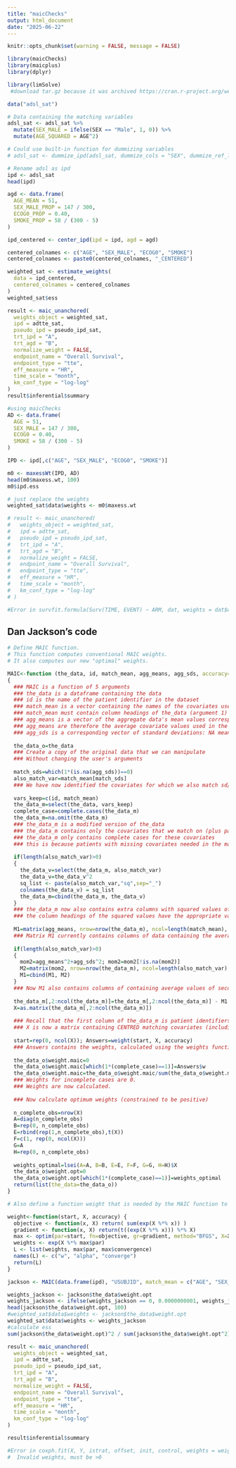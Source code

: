 ```yaml
---
title: "maicChecks"
output: html_document
date: "2025-06-22"
---
```


```r
knitr::opts_chunk$set(warning = FALSE, message = FALSE) 
```

```r
library(maicChecks)
library(maicplus)
library(dplyr)

library(limSolve)
 #download tar.gz because it was archived https://cran.r-project.org/web/packages/limSolve/index.html

data("adsl_sat")

# Data containing the matching variables
adsl_sat <- adsl_sat %>%
  mutate(SEX_MALE = ifelse(SEX == "Male", 1, 0)) %>%
  mutate(AGE_SQUARED = AGE^2)

# Could use built-in function for dummizing variables
# adsl_sat <- dummize_ipd(adsl_sat, dummize_cols = "SEX", dummize_ref_level = c("Female"))

# Rename adsl as ipd
ipd <- adsl_sat
head(ipd)

agd <- data.frame(
  AGE_MEAN = 51,
  SEX_MALE_PROP = 147 / 300,
  ECOG0_PROP = 0.40,
  SMOKE_PROP = 58 / (300 - 5)
)

ipd_centered <- center_ipd(ipd = ipd, agd = agd)

centered_colnames <- c("AGE", "SEX_MALE", "ECOG0", "SMOKE")
centered_colnames <- paste0(centered_colnames, "_CENTERED")

weighted_sat <- estimate_weights(
  data = ipd_centered,
  centered_colnames = centered_colnames
)
weighted_sat$ess

result <- maic_unanchored(
  weights_object = weighted_sat,
  ipd = adtte_sat,
  pseudo_ipd = pseudo_ipd_sat,
  trt_ipd = "A",
  trt_agd = "B",
  normalize_weight = FALSE,
  endpoint_name = "Overall Survival",
  endpoint_type = "tte",
  eff_measure = "HR",
  time_scale = "month",
  km_conf_type = "log-log"
)
result$inferential$summary

#using maicChecks
AD <- data.frame(
  AGE = 51,
  SEX_MALE = 147 / 300,
  ECOG0 = 0.40,
  SMOKE = 58 / (300 - 5)
)

IPD <- ipd[,c("AGE", "SEX_MALE", "ECOG0", "SMOKE")]

m0 <- maxessWt(IPD, AD)
head(m0$maxess.wt, 100)
m0$ipd.ess

# just replace the weights
weighted_sat$data$weights <- m0$maxess.wt

# result <- maic_unanchored(
#   weights_object = weighted_sat,
#   ipd = adtte_sat,
#   pseudo_ipd = pseudo_ipd_sat,
#   trt_ipd = "A",
#   trt_agd = "B",
#   normalize_weight = FALSE,
#   endpoint_name = "Overall Survival",
#   endpoint_type = "tte",
#   eff_measure = "HR",
#   time_scale = "month",
#   km_conf_type = "log-log"
# )

#Error in survfit.formula(Surv(TIME, EVENT) ~ ARM, dat, weights = dat$weights,  : weights must be non-negative
```

## Dan Jackson's code

```r
# Define MAIC function.
# This function computes conventional MAIC weights.
# It also computes our new "optimal" weights.

MAIC<-function (the_data, id, match_mean, agg_means, agg_sds, accuracy=sqrt(.Machine$double.eps)) 
{
  ### MAIC is a function of 5 arguments
  ### the_data is a dataframe containing the data
  ### id is the name of the patient identifier in the dataset
  ### match_mean is a vector containing the names of the covariates used in the matching.
  ### match_mean must contain column headings of the_data (argument 1)
  ### agg_means is a vector of the aggregate data's mean values corresponding to match_mean
  ### agg_means are therefore the average covariate values used in the matching
  ### agg_sds is a corresponding vector of standard deviations: NA means match mean only
  
  the_data_o=the_data
  ### Create a copy of the original data that we can manipulate
  ### Without changing the user's arguments
  
  match_sds=which(1*(is.na(agg_sds))==0)
  also_match_var=match_mean[match_sds]
  ### We have now identified the covariates for which we also match sd/variance
  
  vars_keep=c(id, match_mean)
  the_data_m=select(the_data, vars_keep)
  complete_case=complete.cases(the_data_m)
  the_data_m=na.omit(the_data_m)
  ### the_data_m is a modified version of the_data
  ### the_data_m contains only the covariates that we match on (plus patient identifier)
  ### the_data_m only contains complete cases for these covariates
  ### this is because patients with missing covariates needed in the matching will be given weight=0
  
  if(length(also_match_var)>0)
  {
    the_data_v=select(the_data_m, also_match_var)
    the_data_v=the_data_v^2
    sq_list <- paste(also_match_var,"sq",sep="_")
    colnames(the_data_v) = sq_list
    the_data_m=cbind(the_data_m, the_data_v)
  }
  ### the_data_m now also contains extra columns with squared values of covariates that we also match sd/variance. 
  ### the column headings of the squared values have the appropriate variable name followed by _sq
  
  M1=matrix(agg_means, nrow=nrow(the_data_m), ncol=length(match_mean), byrow=T)
  ### Matrix M1 currently contains columns of data containing the average covariate values used in the matching 
  
  if(length(also_match_var)>0)
  {
    mom2=agg_means^2+agg_sds^2; mom2=mom2[!is.na(mom2)]
    M2=matrix(mom2, nrow=nrow(the_data_m), ncol=length(also_match_var), byrow=T)
    M1=cbind(M1, M2)
  }
  ### Now M1 also contains columns of containing average values of second moments
  
  the_data_m[,2:ncol(the_data_m)]=the_data_m[,2:ncol(the_data_m)] - M1
  X=as.matrix(the_data_m[,2:ncol(the_data_m)])
  
  ### Recall that the first column of the_data_m is patient identifiers and should be ignored above
  ### X is now a matrix containing CENTRED matching covariates (including squared terms).
  
  start=rep(0, ncol(X)); Answers=weight(start, X, accuracy)
  ### Answers contains the weights, calculated using the weights function 
  
  the_data_o$weight.maic=0
  the_data_o$weight.maic[which(1*(complete_case)==1)]=Answers$w
  the_data_o$weight.maic=the_data_o$weight.maic/sum(the_data_o$weight.maic)
  ### Weights for incomplete cases are 0.
  ### Weights are now calculated. 
  
  ### Now calculate optimum weights (constrained to be positive)
  
  n_complete_obs=nrow(X)
  A=diag(n_complete_obs)
  B=rep(0, n_complete_obs)
  E=rbind(rep(1,n_complete_obs),t(X))
  F=c(1, rep(0, ncol(X)))
  G=A
  H=rep(0, n_complete_obs)
  
  weights_optimal=lsei(A=A, B=B, E=E, F=F, G=G, H=H)$X
  the_data_o$weight.opt=0
  the_data_o$weight.opt[which(1*(complete_case)==1)]=weights_optimal
  return(list(the_data=the_data_o))
}

# Also define a function weight that is needed by the MAIC function to compute conventional MAIC weights.

weight<-function(start, X, accuracy) {  
  objective <- function(x, X) return( sum(exp(X %*% x)) ) 
  gradient <- function(x, X) return(t((exp(X %*% x))) %*% X)
  max <- optim(par=start, fn=objective, gr=gradient, method="BFGS", X=X, control=list(maxit=100000, reltol=accuracy))
  weights <- exp(X %*% max$par)
  L <- list(weights, max$par, max$convergence)
  names(L) <- c("w", "alpha", "converge")
  return(L)
}

jackson <- MAIC(data.frame(ipd), "USUBJID", match_mean = c("AGE", "SEX_MALE", "ECOG0", "SMOKE"), agg_means = unlist(AD), agg_sds = NA, 0.000000000001)

weights_jackson <- jackson$the_data$weight.opt
weights_jackson <- ifelse(weights_jackson == 0, 0.0000000001, weights_jackson)
head(jackson$the_data$weight.opt, 100)
#weighted_sat$data$weights <- jackson$the_data$weight.opt
weighted_sat$data$weights <- weights_jackson
#calculate ess
sum(jackson$the_data$weight.opt)^2 / sum(jackson$the_data$weight.opt^2)

result <- maic_unanchored(
  weights_object = weighted_sat,
  ipd = adtte_sat,
  pseudo_ipd = pseudo_ipd_sat,
  trt_ipd = "A",
  trt_agd = "B",
  normalize_weight = FALSE,
  endpoint_name = "Overall Survival",
  endpoint_type = "tte",
  eff_measure = "HR",
  time_scale = "month",
  km_conf_type = "log-log"
)

result$inferential$summary

#Error in coxph.fit(X, Y, istrat, offset, init, control, weights = weights,  : 
#  Invalid weights, must be >0
```